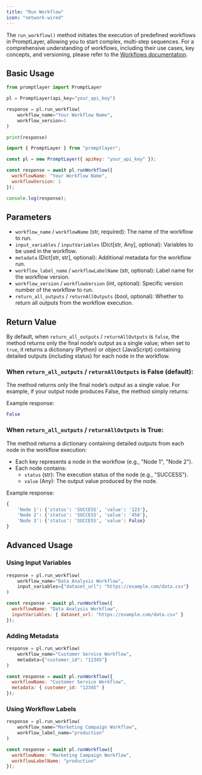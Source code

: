 ```yaml
---
title: "Run Workflow"
icon: "network-wired"
---
```


The `run_workflow()` method initiates the execution of predefined workflows in PromptLayer, allowing you to start complex, multi-step sequences. For a comprehensive understanding of workflows, including their use cases, key concepts, and versioning, please refer to the [Workflows documentation](/why-promptlayer/workflows).

## Basic Usage

<CodeGroup>

```python Python
from promptlayer import PromptLayer

pl = PromptLayer(api_key="your_api_key")

response = pl.run_workflow(
    workflow_name="Your Workflow Name",
    workflow_version=1
)

print(response)
```

```js JavaScript
import { PromptLayer } from "promptlayer";

const pl = new PromptLayer({ apiKey: "your_api_key" });

const response = await pl.runWorkflow({
  workflowName: "Your Workflow Name",
  workflowVersion: 1
});

console.log(response);
```

</CodeGroup>

## Parameters

- `workflow_name` / `workflowName` (str, required): The name of the workflow to run.
- `input_variables` / `inputVariables` (Dict[str, Any], optional): Variables to be used in the workflow.
- `metadata` (Dict[str, str], optional): Additional metadata for the workflow run.
- `workflow_label_name` / `workflowLabelName` (str, optional): Label name for the workflow version.
- `workflow_version` / `workflowVersion` (int, optional): Specific version number of the workflow to run.
- `return_all_outputs` / `returnAllOutputs` (bool, optional): Whether to return all outputs from the workflow execution.

## Return Value

By default, when `return_all_outputs` / `returnAllOutputs` is `false`, the method returns only the final node’s output as a single value; when set to `true`, it returns a dictionary (Python) or object (JavaScript) containing detailed outputs (including status) for each node in the workflow.

### When `return_all_outputs` / `returnAllOutputs` is False (default):

The method returns only the final node’s output as a single value. For example, if your output node produces False, the method simply returns:

Example response:
```python
False
```

### When `return_all_outputs` / `returnAllOutputs` is True:

The method returns a dictionary containing detailed outputs from each node in the workflow execution:
- Each key represents a node in the workflow (e.g., "Node 1", "Node 2").
- Each node contains:
  - `status` (str): The execution status of the node (e.g., "SUCCESS").
  - `value` (Any): The output value produced by the node.

Example response:
```python
{
    'Node 1': {'status': 'SUCCESS', 'value': '123'},
    'Node 2': {'status': 'SUCCESS', 'value': '456'},
    'Node 3': {'status': 'SUCCESS', 'value': False}
}
```

## Advanced Usage

### Using Input Variables

<CodeGroup>

```python Python
response = pl.run_workflow(
    workflow_name="Data Analysis Workflow",
    input_variables={"dataset_url": "https://example.com/data.csv"}
)
```

```js JavaScript
const response = await pl.runWorkflow({
  workflowName: "Data Analysis Workflow",
  inputVariables: { dataset_url: "https://example.com/data.csv" }
});
```

</CodeGroup>

### Adding Metadata

<CodeGroup>

```python Python
response = pl.run_workflow(
    workflow_name="Customer Service Workflow",
    metadata={"customer_id": "12345"}
)
```

```js JavaScript
const response = await pl.runWorkflow({
  workflowName: "Customer Service Workflow",
  metadata: { customer_id: "12345" }
});
```

</CodeGroup>

### Using Workflow Labels

<CodeGroup>

```python Python
response = pl.run_workflow(
    workflow_name="Marketing Campaign Workflow",
    workflow_label_name="production"
)
```

```js JavaScript
const response = await pl.runWorkflow({
  workflowName: "Marketing Campaign Workflow",
  workflowLabelName: "production"
});
```

</CodeGroup>
